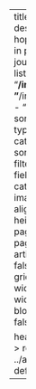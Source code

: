 ---
title: "Papers" 
description: |
  I hope I will publish in peer-reviewed journals soon…
listing: 
  contents: 
    - "**/index.qmd"
    - "**/index.markdown"
    - "**/index.md"
  sort: "date desc"
  type: default
  categories: false
  sort-ui: false
  filter-ui: false
  fields: [title, author, categories, date, image]
  image-align: left
  # image-height: 10em
  page-size: 5
page-layout: article
comments: false
format: 
  html: 
    grid:
      sidebar-width: 0px
      margin-width: 0px
title-block-banner: false

header-includes: >
  <link rel="stylesheet" href="../assets/listing-default.css">
resources:
  - ../assets/listing-default.css
---